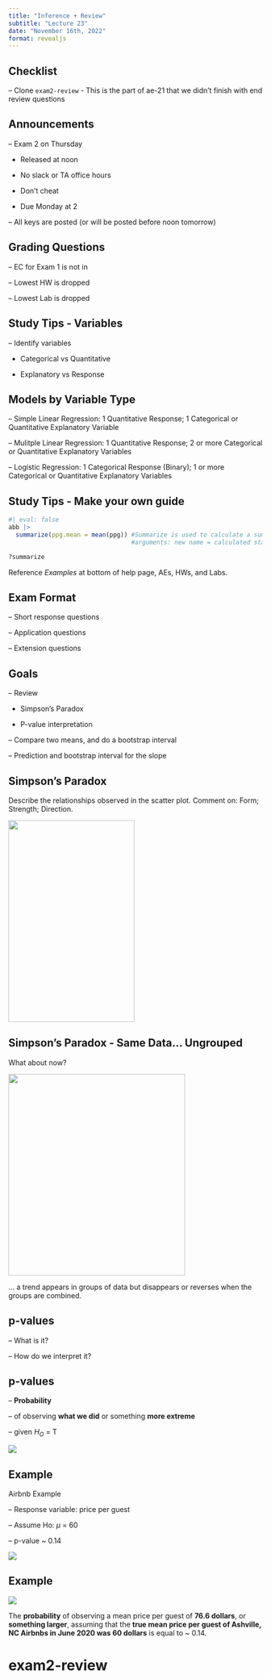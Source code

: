 ```yaml
---
title: "Inference + Review"
subtitle: "Lecture 23"
date: "November 16th, 2022"
format: revealjs
---
```


## Checklist

-- Clone `exam2-review` - This is the part of ae-21 that we didn't finish with end review questions 

## Announcements

-- Exam 2 on Thursday 

- Released at noon 

- No slack or TA office hours 

- Don't cheat 

- Due Monday at 2

-- All keys are posted (or will be posted before noon tomorrow)


## Grading Questions 

-- EC for Exam 1 is not in 

-- Lowest HW is dropped 

-- Lowest Lab is dropped 


## Study Tips - Variables 

-- Identify variables

- Categorical vs Quantitative 

- Explanatory vs Response 

## Models by Variable Type{.smaller} 

-- Simple Linear Regression: 1 Quantitative Response; 1 Categorical or Quantitative Explanatory Variable 

-- Mulitple Linear Regression: 1 Quantitative Response; 2 or more Categorical or Quantitative Explanatory Variables

-- Logistic Regression: 1 Categorical Response (Binary); 1 or more Categorical or Quantitative Explanatory Variables

## Study Tips - Make your own guide

```r
#| eval: false
abb |>    
  summarize(ppg.mean = mean(ppg)) #Summarize is used to calculate a summary statistic 
                                  #arguments: new name = calculated statistic

?summarize 

```

Reference *Examples* at bottom of help page, AEs, HWs, and Labs.

## Exam Format 

-- Short response questions 

-- Application questions 

-- Extension questions 

## Goals

-- Review 

- Simpson's Paradox 

- P-value interpretation  

-- Compare two means, and do a bootstrap interval

-- Prediction and bootstrap interval for the slope

## Simpson's Paradox{.smaller} 

Describe the relationships observed in the scatter plot. Comment on: Form; Strength; Direction. 

![](images/simp1.png){width="250" height="400" fig-align="center"}


## Simpson's Paradox - Same Data... Ungrouped{.smaller}

What about now? 

![](images/simp2.png){width="350" height="400" fig-align="center"}

... a trend appears in groups of data but disappears or reverses when the groups are combined.


## p-values 

-- What is it? 

-- How do we interpret it? 


## p-values 

-- **Probability**

-- of observing **what we did** or something **more extreme** 

-- given $H_O$ = T


![](images/pvalue.png){fig-align="center"}



## Example 

Airbnb Example 

-- Response variable: price per guest 

-- Assume Ho: $\mu$ = 60

-- p-value ~ 0.14


![](images/pvalueexample.png){fig-align="center"}


## Example{.smaller}

![](images/pvalueexample.png)

The **probability** of observing a mean price per guest of **76.6 dollars**, or **something larger**, assuming that the **true mean price per guest of Ashville, NC Airbnbs in June 2020 was 60 dollars** is equal to ~ 0.14.

# exam2-review
